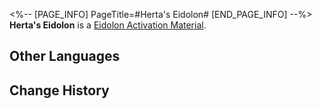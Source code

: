 <%-- [PAGE_INFO]
PageTitle=#Herta's Eidolon#
[END_PAGE_INFO] --%>
{{Item Infobox
|id          = 11013
|image       = Item Herta's Eidolon.png{{subst:void|<!--$UPLOAD:<<SpriteOutput/ItemFigures/11001.png>-<Item Herta's Eidolon.png>-<Item Icons>>-->}}
|type        = Eidolon Activation Material
|invCategory = 
|rarity      = 4
|effect      = 
|description = Material for raising Herta's Eidolon Level.
}}
'''Herta's Eidolon''' is a [[Eidolon Activation Material]].

==Other Languages==
{{Other Languages
|en   = Herta's Eidolon
|zhs  = 【黑塔】的星魂
|zht  = 【黑塔】的星魂
|ja   = 「ヘルタ」の星魂
|ko   = [헤르타]의 성혼
|es   = Eidolon de Herta
|fr   = Eidolon pour Herta
|ru   = Эйдолон Герты
|th   = Eidolon ของ Herta
|vi   = Tinh Hồn Herta
|de   = Hertas Eidolon
|id   = Herta's Eidolon
|pt   = Eidolon de Herta
}}

==Change History==
{{Change History|1.0}}